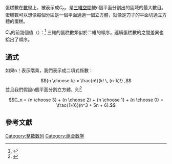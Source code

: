 蛋糕數在[[數學|數學]]上，被表示成''C<sub>n</sub>''，是[[三維空間|三維空間]]被n個平面分割出的區域的最大數目。蛋糕數可以想像每個分區是一個平面通過一個立方體，就像是刀子的平面切過立方體的蛋糕。

''C<sub>n</sub>''的前幾個值（{{nowrap|1=''n'' ≥ 0}}）：{{nowrap|1=1, 2, 4, 8, 15, 26, 42, 64, 93, …}}<ref>{{citeweb|url=http://oeis.org/A000125|author=The On-Line Encyclopedia of Integer Sequences|title=A000125: Cake Numbers|accessdate=August 19, 2010|archive-date=2021-02-24|archive-url=https://web.archive.org/web/20210224075104/http://oeis.org/A000125|dead-url=no}}</ref> 
三維的蛋糕數類似於二維的順序，連續蛋糕數的之間差異也給出了順序。

==通式 ==

如果n！表示階乘，我們表示成二項式係數：
:<math>  {n \choose k} = \frac{n!}{k! \, (n-k)!} , </math>
並且我們假設n個平面分割立方體，則<ref>{{citeweb|url=http://mathworld.wolfram.com/SpaceDivisionbyPlanes.html|title=Space Division by Planes|author=Eric Weisstein|location=MathWorld − A Wolfram Web Resource|accessdate=August 19, 2010|archive-date=2021-02-24|archive-url=https://web.archive.org/web/20210224123744/https://mathworld.wolfram.com/SpaceDivisionbyPlanes.html|dead-url=no}}</ref>
:<math>
C_n = {n \choose 3} + {n \choose 2} + {n \choose 1} + {n \choose 0} = \frac{1}{6}(n^3 + 5n + 6).  </math>

==參考文獻==
{{Reflist}}

[[Category:整数数列|Category:整数数列]]
[[Category:组合数学|Category:组合数学]]